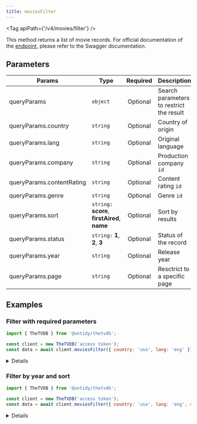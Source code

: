 ```yaml
---
title: moviesFilter
---
```



<Tag apiPath={'/v4/movies/filter'} />

This method returns a list of movie records. For official documentation of the
[endpoint](https://thetvdb.github.io/v4-api/#/Movies/getMoviesFilter), please refer to the Swagger
documentation.

## Parameters

| Params                    | Type                                          | Required | Description                              |
| ------------------------- | --------------------------------------------- | :------: | ---------------------------------------- |
| queryParams               | `object`                                      | Optional | Search parameters to restrict the result |
| queryParams.country       | `string`                                      | Optional | Country of origin                        |
| queryParams.lang          | `string`                                      | Optional | Original language                        |
| queryParams.company       | `string`                                      | Optional | Production company `id`                  |
| queryParams.contentRating | `string`                                      | Optional | Content rating `id`                      |
| queryParams.genre         | `string`                                      | Optional | Genre `id`                               |
| queryParams.sort          | `string:` **score**, **firstAired**, **name** | Optional | Sort by results                          |
| queryParams.status        | `string:` **1**, **2**, **3**                 | Optional | Status of the record                     |
| queryParams.year          | `string`                                      | Optional | Release year                             |
| queryParams.page          | `string`                                      | Optional | Resctrict to a specific page             |

## Examples

### Filter with required parameters

```js {4}
import { TheTVDB } from '@untidy/thetvdb';

const client = new TheTVDB('access token');
const data = await client.moviesFilter({ country: 'usa', lang: 'eng' });
```

<Details>

```js
{
  status: 'success',
  data: [
    {
      id: 1,
      name: 'Alita: Battle Angel',
      slug: 'alita-battle-angel',
      image: '/banners/movies/1/posters/2170750.jpg',
      // ...
    },
    // ...
  ],
  links: {
    prev: null,
    self: 'https://api4.thetvdb.com/v4/movies/filter?country=usa&lang=eng&page=0',
    next: 'https://api4.thetvdb.com/v4/movies/filter?country=usa&lang=eng&page=1',
    total_items: 111144,
    page_size: 500,
  },
};
```

</Details>

### Filter by year and sort

```js {4}
import { TheTVDB } from '@untidy/thetvdb';

const client = new TheTVDB('access token');
const data = await client.moviesFilter({ country: 'usa', lang: 'eng', sort: 'name', year: '2023' });
```

<Details>

```js
{
  status: 'success',
  data: [
    {
      id: 350328,
      name: ' A Really Haunted Loud House',
      slug: 'a-really-haunted-loud-house',
      // ...
    },
    // ...
  ],
  links: {
    prev: null,
    self: 'https://api4.thetvdb.com/v4/movies/filter?country=usa&lang=eng&sort=name&year=2023&page=0',
    next: 'https://api4.thetvdb.com/v4/movies/filter?country=usa&lang=eng&sort=name&year=2023&page=1',
    total_items: 1519,
    page_size: 500,
  },
};
```

</Details>
